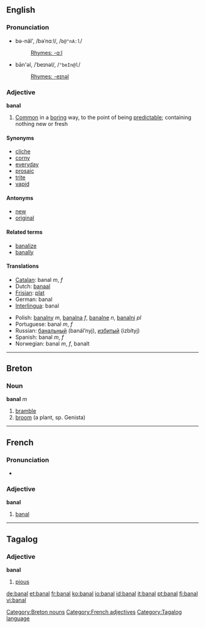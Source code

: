 ==English==
===Pronunciation===
*bə-näl', /bəˈnɑːl/, /<tt>b@"nA:l</tt>/
*:[[Rhymes:English:-ɑːl|Rhymes: -ɑːl]]
*bān'əl, /ˈbeɪnəl/, /<tt>"beIn@l</tt>/
*:[[Rhymes:English:-eɪnəl|Rhymes: -eɪnəl]]

===Adjective===
'''banal'''
# [[Common]] in a [[boring]] way, to the point of being [[predictable]]; containing nothing new or fresh

====Synonyms====
* [[cliche]]
* [[corny]]
* [[everyday]]
* [[prosaic]]
* [[trite]]
* [[vapid]]

====Antonyms====
* [[new]]
* [[original]]

====Related terms====
* [[banalize]]
* [[banally]]

====Translations====
{{top}}
*[[Catalan]]: banal ''m'', ''f''
*Dutch: [[banaal]]
*[[Frisian]]: [[plat]]
*German: banal
*[[Interlingua]]: banal
{{mid}}
*Polish: [[banalny]] ''m'', [[banalna]] ''f'', [[banalne]] ''n'', [[banalni]] ''pl''
*Portuguese: banal ''m'', ''f''
*Russian: [[банальный]] (banál’nyj), [[избитый]] (izbítyj)
*Spanish: banal ''m'', ''f''
*Norwegian: banal ''m'', ''f'', banalt
{{bottom}}

----

==Breton==
===Noun===
'''banal''' ''m''

# [[bramble]]
# [[broom]] (a plant, sp. Genista)

[[Category:Breton nouns]]

----

==French==
===Pronunciation===
*{{IPA|/ba.nal/}}

===Adjective===
'''banal'''

#[[banal#English|banal]]

----

==Tagalog==
===Adjective===
'''banal'''

#[[pious]]


[[Category:French adjectives]]
[[Category:Tagalog language]]

[[de:banal]]
[[et:banal]]
[[fr:banal]]
[[ko:banal]]
[[io:banal]]
[[id:banal]]
[[it:banal]]
[[pt:banal]]
[[fi:banal]]
[[vi:banal]]